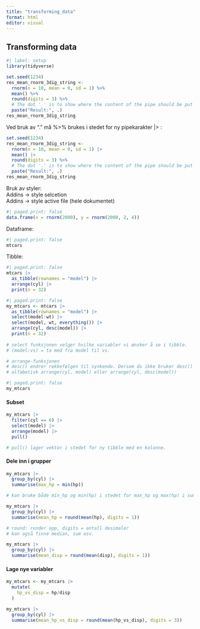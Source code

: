 ```yaml
---
title: "transforming_data"
format: html
editor: visual
---
```


## Transforming data

```r
#| label: setup
library(tidyverse)
```

```r
set.seed(1234)
res_mean_rnorm_3dig_string <- 
  rnorm(n = 10, mean = 0, sd = 1) %>%
  mean() %>%
  round(digits = 3) %>% 
  # The dot '.' is to show where the content of the pipe should be put
  paste("Result:", .)
res_mean_rnorm_3dig_string
```

Ved bruk av "." må %\>% brukes i stedet for ny pipekarakter \|\> :

```r
set.seed(1234)
res_mean_rnorm_3dig_string <- 
  rnorm(n = 10, mean = 0, sd = 1) |>
  mean() |>
  round(digits = 3) %>% 
  # The dot '.' is to show where the content of the pipe should be put
  paste("Result:", .)
res_mean_rnorm_3dig_string
```

Bruk av styler:\
Addins -\> style selcetion\
Addins -\> style active file (hele dokumentet)

```r
#| paged.print: false
data.frame(x = rnorm(2000), y = rnorm(2000, 2, 4))
```

Dataframe:

```r
#| paged.print: false
mtcars
```

Tibble:

```r
#| paged.print: false
mtcars |>
  as_tibble(rownames = "model") |>
  arrange(cyl) |>
  print(n = 32)
```

```r
#| paged.print: false
my_mtcars <- mtcars |>
  as_tibble(rownames = "model") |>
  select(model:wt) |>
  select(model, wt, everything()) |>
  arrange(cyl, desc(model)) |>
  print(n = 32)
  
# select funksjonen velger hvilke variabler vi ønsker å se i tibble.  
# (model:vs) = ta med fra model til vs.

# arrange-funksjonen
# desc() endrer rekkefølgen til synkende. Dersom du ikke bruker desc()
# alfabetisk arrange(cyl, model) eller arrange(cyl, desc(model))
```

```r
#| paged.print: false
my_mtcars
```

#### Subset

```r
my_mtcars |>
  filter(cyl == 6) |>
  select(model) |>
  arrange(model) |>
  pull()

# pull() lager vektor i stedet for ny tibble med en kolonne.
```

#### Dele inn i grupper

```r
my_mtcars |>
  group_by(cyl) |>
  summarise(max_hp = min(hp))

# kan bruke både min_hp og min(hp) i stedet for max_hp og max(hp) i summarise funksjonen.
```

```r
my_mtcars |>
  group_by(cyl) |>
  summarise(mean_hp = round(mean(hp), digits = 1))

# round: runder opp, digits = antall desimaler
# kan også finne median, sum osv.
```

```r
my_mtcars |>
  group_by(cyl) |>
  summarise(mean_disp = round(mean(disp), digits = 1))
```

#### Lage nye variabler

```r
my_mtcars <- my_mtcars |>
  mutate(
    hp_vs_disp = hp/disp
  )
```

```r
my_mtcars |>
  group_by(cyl) |>
  summarise(mean_hp_vs_disp = round(mean(hp_vs_disp), digits = 3))
```
